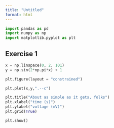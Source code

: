 ```yaml
---
title: "Untitled"
format: html
---
```


```python
import pandas as pd
import numpy as np
import matplotlib.pyplot as plt
```

## Exercise 1



```python
x = np.linspace(0, 2, 101)
y = np.sin(2*np.pi*x) + 1

plt.figure(layout = "constrained")

plt.plot(x,y,".--c")

plt.title("About as simple as it gets, folks")
plt.xlabel("time (s)")
plt.ylabel("voltage (mV)")
plt.grid(True)

plt.show()
```